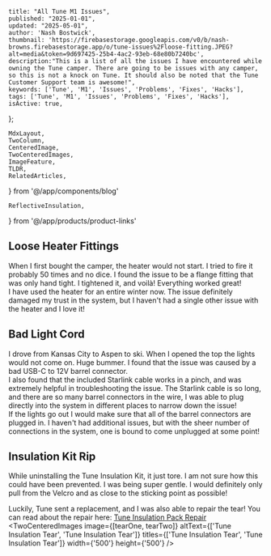 
    title: "All Tune M1 Issues",
    published: "2025-01-01",
    updated: "2025-05-01",
    author: 'Nash Bostwick',
    thumbnail: 'https://firebasestorage.googleapis.com/v0/b/nash-browns.firebasestorage.app/o/tune-issues%2Floose-fitting.JPEG?alt=media&token=9d697425-25b4-4ac2-93eb-68e80b7240bc',
    description:"This is a list of all the issues I have encountered while owning the Tune camper. There are going to be issues with any camper, so this is not a knock on Tune. It should also be noted that the Tune Customer Support team is awesome!",
    keywords: ['Tune', 'M1', 'Issues', 'Problems', 'Fixes', 'Hacks'],
    tags: ['Tune', 'M1', 'Issues', 'Problems', 'Fixes', 'Hacks'],
    isActive: true,
};


    MdxLayout,
    TwoColumn,
    CenteredImage, 
    TwoCenteredImages, 
    ImageFeature,
    TLDR,
    RelatedArticles,
} from '@/app/components/blog'

    ReflectiveInsulation,
} from '@/app/products/product-links'



<ImageFeature
    title='Tune M1 Issues'
    image={looseFitting}
/>

<MdxLayout>

<TLDR
text="This is a list of all the issues I have encountered while owning the Tune camper. There are going to be issues with any camper, so this is not a knock on Tune." 
/>

## Loose Heater Fittings
<TwoColumn>
    <div>
    When I first bought the camper, the heater would not start. I tried to fire it probably 50 times and no dice. I found the issue to be a flange fitting that was only hand tight. I tightened it, and voilà! Everything worked great!
    <br/>
    I have used the heater for an entire winter now. The issue definitely damaged my trust in the system, but I haven't had a single other issue with the heater and I love it!
    </div>
    <CenteredImage image={looseFitting} altText={'Tune M1 Loose Heater Fitting'} title={'Loose Fitting Location'} width={'500'} height={'500'} />
</TwoColumn>

## Bad Light Cord
<TwoColumn>
    <div className={'w-full sm:w-1/2'}>
    <CenteredImage image={badCord} altText={'Tune M1 Bad Light Cord'} title={'Bad Cord'} width={'500'} height={'500'} />
    </div>
    <div className={'w-full sm:w-1/2'}>
    I drove from Kansas City to Aspen to ski. When I opened the top the lights would not come on. Huge bummer. I found that the issue was caused by a bad USB-C to 12V barrel connector.
    </div>
</TwoColumn>
<TwoColumn>
    <div className={'w-full sm:w-1/2'}>
    <CenteredImage image={starlinkCable} altText={'Using Starlink Cable for Tune M1 Lights'} title={'Starlink Cable Into Switch'} width={'500'} height={'500'} />
    </div>
    <div className={'w-full sm:w-1/2'}>
    I also found that the included Starlink cable works in a pinch, and was extremely helpful in troubleshooting the issue. The Starlink cable is so long, and there are so many barrel connectors in the wire, I was able to plug directly into the system in different places to narrow down the issue!
<br/>
If the lights go out I would make sure that all of the barrel connectors are plugged in. I haven't had additional issues, but with the sheer number of connections in the system, one is bound to come unplugged at some point!
    </div>
</TwoColumn>

## Insulation Kit Rip

While uninstalling the Tune Insulation Kit, it just tore. I am not sure how this could have been prevented. I was being super gentle. I would definitely only pull from the Velcro and as close to the sticking point as possible!

Luckily, Tune sent a replacement, and I was also able to repair the tear! You can read about the repair here: [Tune Insulation Pack Repair][1]
<TwoCenteredImages image={[tearOne, tearTwo]} altText={['Tune Insulation Tear', 'Tune Insulation Tear']} titles={['Tune Insulation Tear', 'Tune Insulation Tear']} width={'500'} height={'500'} />


<RelatedArticles 
    articleOne={relatedArticleOne}
    articleTwo={relatedArticleTwo}
    articleThree={relatedArticleThree}
/>

</MdxLayout>

[1]: /blog/articles/tune-insulation-pack-repair

